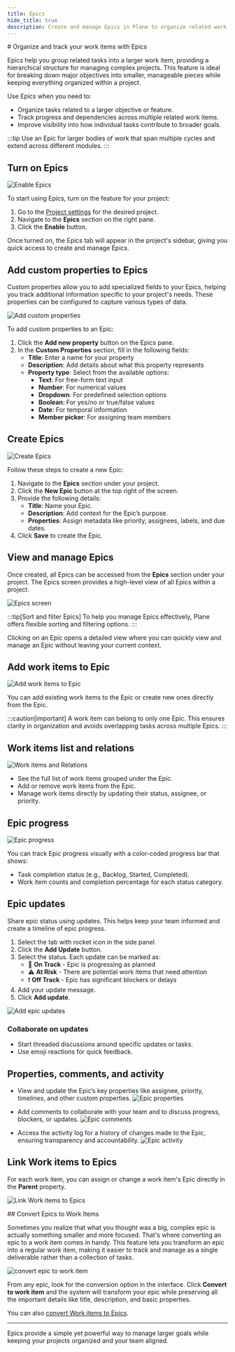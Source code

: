 ```yaml
---
title: Epics
hide_title: true
description: Create and manage Epics in Plane to organize related work items, track progress across multiple tasks, and align your team around larger objectives.
---
```



<div className="tag-wrapper">
# Organize and track your work items with Epics
<Tags 
  tags={[ 
    { name: "Pro", link:"https://plane.so/pricing", additionalClass: "pro" }
  ]} 
 />
</div>

Epics help you group related tasks into a larger work item, providing a hierarchical structure for managing complex projects. This feature is ideal for breaking down major objectives into smaller, manageable pieces while keeping everything organized within a project.

Use Epics when you need to:

- Organize tasks related to a larger objective or feature.
- Track progress and dependencies across multiple related work items.
- Improve visibility into how individual tasks contribute to broader goals.

:::tip
Use an Epic for larger bodies of work that span multiple cycles and extend across different modules.
:::

## Turn on Epics

![Enable Epics](https://media.docs.plane.so/epics/enable-epics.webp#center)

To start using Epics, turn on the feature for your project:

1. Go to the [Project settings](/core-concepts/projects/overview#project-settings) for the desired project.
2. Navigate to the **Epics** section on the right pane.
3. Click the **Enable** button.

Once turned on, the Epics tab will appear in the project's sidebar, giving you quick access to create and manage Epics.

## Add custom properties to Epics

Custom properties allow you to add specialized fields to your Epics, helping you track additional information specific to your project's needs. These properties can be configured to capture various types of data.

![Add custom properties](https://media.docs.plane.so/epics/add-custom-properties.webp#center)

To add custom properties to an Epic:

1. Click the **Add new property** button on the Epics pane.
2. In the **Custom Properties** section, fill in the following fields:
    - **Title**: Enter a name for your property
    - **Description**: Add details about what this property represents
    - **Property type**: Select from the available options:
        - **Text**: For free-form text input
        - **Number**: For numerical values
        - **Dropdown**: For predefined selection options
        - **Boolean**: For yes/no or true/false values
        - **Date**: For temporal information
        - **Member picker**: For assigning team members

## Create Epics

![Create Epics](https://media.docs.plane.so/epics/create-epics.webp#center)

Follow these steps to create a new Epic:

1. Navigate to the **Epics** section under your project.
2. Click the **New Epic** button at the top right of the screen.
3. Provide the following details:
    - **Title**: Name your Epic.
    - **Description**: Add context for the Epic’s purpose.
    - **Properties**: Assign metadata like priority, assignees, labels, and due dates.
4. Click **Save** to create the Epic.

## View and manage Epics
Once created, all Epics can be accessed from the **Epics** section under your project. The Epics screen provides a high-level view of all Epics within a project.

![Epics screen](https://media.docs.plane.so/epics/epics-screen.webp#center)

:::tip[Sort and filter Epics]
To help you manage Epics effectively, Plane offers flexible sorting and filtering options.
:::

Clicking on an Epic opens a detailed view where you can quickly view and manage an Epic without leaving your current context.

## Add work items to Epic

![Add work items to Epic](https://media.docs.plane.so/epics/add-issues.webp#center)

You can add existing work items to the Epic or create new ones directly from the Epic.

:::caution[important]
A work item can belong to only one Epic. This ensures clarity in organization and avoids overlapping tasks across multiple Epics.
:::

## Work items list and relations
![Work items and Relations](https://media.docs.plane.so/epics/issues-and-relations.webp#center)

- See the full list of work items grouped under the Epic.
- Add or remove work items from the Epic.
- Manage work items directly by updating their status, assignee, or priority.

## Epic progress
![Epic progress](https://media.docs.plane.so/epics/epic-progress.webp#center)

You can track Epic progress visually with a color-coded progress bar that shows:
- Task completion status (e.g., Backlog, Started, Completed).
- Work item counts and completion percentage for each status category.

## Epic updates

Share epic status using updates. This helps keep your team informed and create a timeline of epic progress.  

1. Select the tab with rocket icon in the side panel.
2. Click the **Add Update** button.
2. Select the status. Each update can be marked as:
    - 🚀 **On Track** - Epic is progressing as planned
    - ⚠️ **At Risk** - There are potential work items that need attention
    - ❗ **Off Track** - Epic has significant blockers or delays
3. Add your update message.
4. Click **Add update**.

![Add epic updates](https://media.docs.plane.so/epics/add-epic-updates.webp#center)

### Collaborate on updates

- Start threaded discussions around specific updates or tasks.
- Use emoji reactions for quick feedback.

## Properties, comments, and activity

- View and update the Epic’s key properties like assignee, priority, timelines, and other custom properties.
  ![Epic properties](https://media.docs.plane.so/epics/epic-properties.webp#center)

- Add comments to collaborate with your team and to discuss progress, blockers, or updates.
  ![Epic comments](https://media.docs.plane.so/epics/epic-comments.webp#center)
  
- Access the activity log for a history of changes made to the Epic, ensuring transparency and accountability.
  ![Epic activity](https://media.docs.plane.so/epics/epic-activity.webp#center)

## Link Work items to Epics
For each work item, you can assign or change a work item's Epic directly in the **Parent** property.

![Link Work items to Epics](https://media.docs.plane.so/epics/link-issue-epic.webp#center)

<div className="tag-wrapper">
## Convert Epics to Work Items
<Tags 
  tags={[ 
    { name: "Business", link:"https://plane.so/pricing", additionalClass: "business" }
  ]} 
 />
</div>

Sometimes you realize that what you thought was a big, complex epic is actually something smaller and more focused. That's where converting an epic to a work item comes in handy. This feature lets you transform an epic into a regular work item, making it easier to track and manage as a single deliverable rather than a collection of tasks.

![convert epic to work item](https://media.docs.plane.so/issues/convert-epic-to-work-item.webp#center)

From any epic, look for the conversion option in the interface. Click **Convert to work item** and the system will transform your epic while preserving all the important details like title, description, and basic properties.

You can also [convert Work items to Epics](/core-concepts/issues/overview#convert-work-items-to-epics). 

---

Epics provide a simple yet powerful way to manage larger goals while keeping your projects organized and your team aligned.

